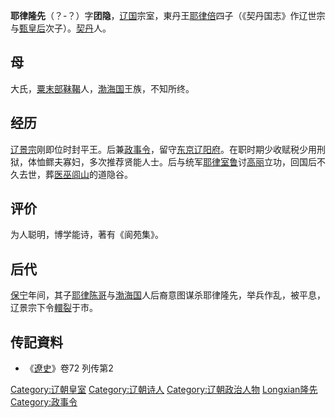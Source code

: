 '''耶律隆先'''（？-？）字'''团隐'''，[[辽国|辽国]]宗室，東丹王[[耶律倍|耶律倍]]四子（《契丹国志》作辽世宗与[[甄皇后_(辽朝)|甄皇后]]次子）。[[契丹|契丹]]人。

== 母 ==
大氏，[[粟末部|粟末部]][[靺鞨|靺鞨]]人，[[渤海国|渤海国]]王族，不知所终。

== 经历 ==
[[辽景宗|辽景宗]]刚即位时封平王。后兼[[政事令|政事令]]，留守[[东京辽阳府|东京辽阳府]]。在职时期少收赋税少用刑狱，体恤鳏夫寡妇，多次推荐贤能人士。后与统军[[耶律室鲁|耶律室鲁]]讨[[高丽_(918年－1392年)|高丽]]立功，回国后不久去世，葬[[医巫闾山|医巫闾山]]的道隐谷。

== 评价 ==
为人聪明，博学能诗，著有《阆苑集》。

== 后代 ==
[[保宁|保宁]]年间，其子[[耶律陈哥|耶律陈哥]]与[[渤海国|渤海国]]人后裔意图谋杀耶律隆先，举兵作乱，被平息，辽景宗下令[[轘裂|轘裂]]于市。

== 传記資料 ==
*《[[遼史|遼史]]》卷72 列传第2

[[Category:辽朝皇室|Category:辽朝皇室]]
[[Category:辽朝诗人|Category:辽朝诗人]]
[[Category:辽朝政治人物|Category:辽朝政治人物]]
[[Category:耶律氏|Longxian隆先]]
[[Category:政事令|Category:政事令]]